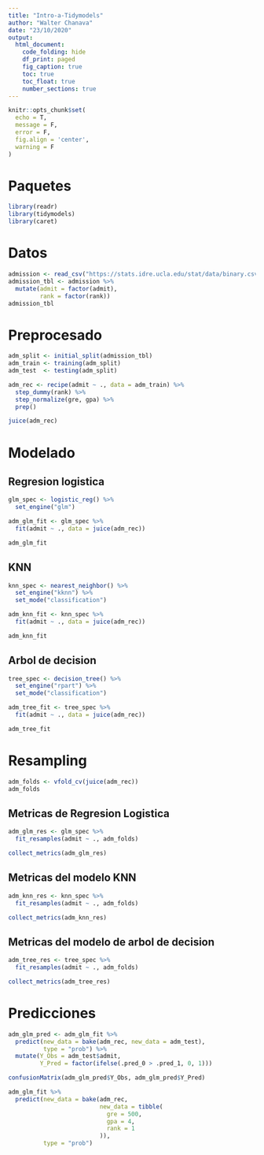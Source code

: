 ```yaml
---
title: "Intro-a-Tidymodels"
author: "Walter Chanava"
date: "23/10/2020"
output: 
  html_document:
    code_folding: hide
    df_print: paged
    fig_caption: true
    toc: true
    toc_float: true
    number_sections: true
---
```


```r
knitr::opts_chunk$set(
  echo = T,
  message = F,
  error = F,
  fig.align = 'center',
  warning = F
)
```

# Paquetes

```r
library(readr)
library(tidymodels)
library(caret)
```

# Datos

```r
admission <- read_csv("https://stats.idre.ucla.edu/stat/data/binary.csv")
admission_tbl <- admission %>%
  mutate(admit = factor(admit),
         rank = factor(rank))
admission_tbl
```

# Preprocesado

```r
adm_split <- initial_split(admission_tbl)
adm_train <- training(adm_split)
adm_test  <- testing(adm_split)

adm_rec <- recipe(admit ~ ., data = adm_train) %>%
  step_dummy(rank) %>%
  step_normalize(gre, gpa) %>%
  prep()

juice(adm_rec)
```

# Modelado

## Regresion logistica

```r
glm_spec <- logistic_reg() %>%
  set_engine("glm")

adm_glm_fit <- glm_spec %>%
  fit(admit ~ ., data = juice(adm_rec))

adm_glm_fit
```

## KNN

```r
knn_spec <- nearest_neighbor() %>%
  set_engine("kknn") %>%
  set_mode("classification")

adm_knn_fit <- knn_spec %>%
  fit(admit ~ ., data = juice(adm_rec))

adm_knn_fit
```

## Arbol de decision

```r
tree_spec <- decision_tree() %>% 
  set_engine("rpart") %>% 
  set_mode("classification")

adm_tree_fit <- tree_spec %>% 
  fit(admit ~ ., data = juice(adm_rec))

adm_tree_fit
```

# Resampling

```r
adm_folds <- vfold_cv(juice(adm_rec))
adm_folds
```

## Metricas de Regresion Logistica

```r
adm_glm_res <- glm_spec %>% 
  fit_resamples(admit ~ ., adm_folds)

collect_metrics(adm_glm_res)
```

## Metricas del modelo KNN

```r
adm_knn_res <- knn_spec %>% 
  fit_resamples(admit ~ ., adm_folds)

collect_metrics(adm_knn_res)
```

## Metricas del modelo de arbol de decision

```r
adm_tree_res <- tree_spec %>% 
  fit_resamples(admit ~ ., adm_folds)

collect_metrics(adm_tree_res)
```

# Predicciones

```r
adm_glm_pred <- adm_glm_fit %>% 
  predict(new_data = bake(adm_rec, new_data = adm_test), 
          type = "prob") %>% 
  mutate(Y_Obs = adm_test$admit,
         Y_Pred = factor(ifelse(.pred_0 > .pred_1, 0, 1)))

confusionMatrix(adm_glm_pred$Y_Obs, adm_glm_pred$Y_Pred)
```

```r
adm_glm_fit %>%
  predict(new_data = bake(adm_rec,
                          new_data = tibble(
                            gre = 500,
                            gpa = 4,
                            rank = 1
                          )),
          type = "prob") 
```

